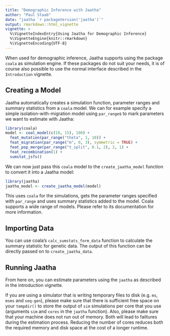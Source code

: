 ```yaml
---
title: "Demographic Inference with Jaatha"
author: "Paul Staab"
date: "jaatha `r packageVersion('jaatha')`"
output: rmarkdown::html_vignette
vignette: >
  %\VignetteIndexEntry{Using Jaatha for Demographic Inference}
  %\VignetteEngine{knitr::rmarkdown}
  %\VignetteEncoding{UTF-8}
---
```


When used for demographic inference, Jaatha supports using the package `coala` 
as simulation engine. If these packages do not suit your needs, it is of course 
also possible to use the normal interface described in the `Introduction` 
vignette.


Creating a Model
----------------
Jaatha automatically creates a simulation function, parameter ranges and 
summary statistics from a `coala` model. We can for example specify a simple 
isolation-with-migration model using `par_range`s to mark parameters we want
to estimate with Jaatha: 

```r
library(coala)
model <- coal_model(c(10, 15), 100) +
  feat_mutation(par_range("theta", 1, 10)) +
  feat_migration(par_range("m", 0, 3), symmetric = TRUE) +
  feat_pop_merge(par_range("t_split", 0.1, 2), 2, 1) + 
  feat_recombination(1) +
  sumstat_jsfs()
```

We can now just pass this `coala` model to the `create_jaatha_model` function
to convert it into a Jaatha model:

```r
library(jaatha)
jaatha_model <- create_jaatha_model(model)
```

This uses `coala` for the simulations, gets the parameter ranges specified with
`par_range` and uses summary statistics added to the model.
Coala supports a wide range of models. Please refer to its documentation for
more information.



Importing Data
--------------
You can use coala's `calc_sumstats_form_data` function to calculate the summary
statistic for genetic data. The output of this function can be directly passed
on to `create_jaatha_data`.



Running Jaatha
--------------
From here on, you can estimate parameters using the `jaatha` as described in the
introduction vignette. 

If you are using a simulator that is writing temporary
files to disk (e.g. `ms`, `msms` and `seq-gen`), please make sure that there
is sufficient free space on your `tempdir()` to store the output of `sim` 
simulations per core that you use (arguments `sim` and `cores` in the `jaatha`
function). Also, please make sure that your machine does not run out of memory.
Both will lead to failtures during the estimation process. Reducing the number
of cores reduces both the required memory and disk space at the cost of a 
longer runtime.
